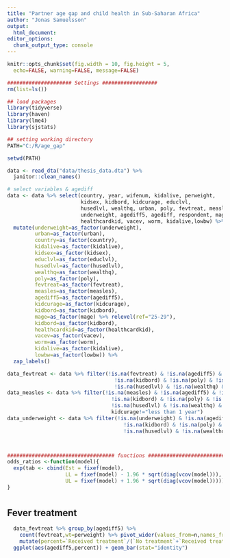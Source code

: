 ```yaml
---
title: "Partner age gap and child health in Sub-Saharan Africa"
author: "Jonas Samuelsson"
output:
  html_document:
editor_options:
  chunk_output_type: console
---
```


```r
knitr::opts_chunk$set(fig.width = 10, fig.height = 5,
  echo=FALSE, warning=FALSE, message=FALSE)

##################### Settings ##################
rm(list=ls())

## load packages
library(tidyverse)
library(haven)
library(lme4)
library(sjstats)

## setting working directory   
PATH="C:/R/age_gap"

setwd(PATH)

data <- read_dta("data/thesis_data.dta") %>% 
  janitor::clean_names()

# select variables & agediff
data <- data %>% select(country, year, wifenum, kidalive, perweight,
                        kidsex, kidbord, kidcurage, educlvl,
                        husedlvl, wealthq, urban, poly, fevtreat, measles, 
                        underweight, agediff5, agediff, respondent, mage,
                        healthcardkid, vacev, worm, kidalive,lowbw) %>% 
  mutate(underweight=as_factor(underweight),
         urban=as_factor(urban),
         country=as_factor(country),
         kidalive=as_factor(kidalive),
         kidsex=as_factor(kidsex),
         educlvl=as_factor(educlvl),
         husedlvl=as_factor(husedlvl),
         wealthq=as_factor(wealthq),
         poly=as_factor(poly),
         fevtreat=as_factor(fevtreat),
         measles=as_factor(measles),
         agediff5=as_factor(agediff5),
         kidcurage=as_factor(kidcurage),
         kidbord=as_factor(kidbord),
         mage=as_factor(mage) %>% relevel(ref="25-29"),
         kidbord=as_factor(kidbord),
         healthcardkid=as_factor(healthcardkid),
         vacev=as_factor(vacev),
         worm=as_factor(worm),
         kidalive=as_factor(kidalive),
         lowbw=as_factor(lowbw)) %>% 
  zap_labels()

data_fevtreat <- data %>% filter(!is.na(fevtreat) & !is.na(agediff5) & !is.na(kidsex) & !is.na(kidcurage) &
                                   !is.na(kidbord) & !is.na(poly) & !is.na(mage) & !is.na(educlvl) &
                                   !is.na(husedlvl) & !is.na(wealthq) & !is.na(urban) & !is.na(kidcurage))
data_measles <- data %>% filter(!is.na(measles) & !is.na(agediff5) & !is.na(kidsex) & !is.na(kidcurage) &
                                  !is.na(kidbord) & !is.na(poly) & !is.na(mage) & !is.na(educlvl) &
                                  !is.na(husedlvl) & !is.na(wealthq) & !is.na(urban) & !is.na(kidcurage) &
                                  kidcurage!="less than 1 year")
data_underweight <- data %>% filter(!is.na(underweight) & !is.na(agediff5) & !is.na(kidsex) & !is.na(kidcurage) &
                                      !is.na(kidbord) & !is.na(poly) & !is.na(mage) & !is.na(educlvl) &
                                      !is.na(husedlvl) & !is.na(wealthq) & !is.na(urban) & !is.na(kidcurage))



################################### functions #################################
odds_ratios <-function(model){
  exp(tab <- cbind(Est = fixef(model), 
                   LL = fixef(model) - 1.96 * sqrt(diag(vcov(model))), 
                   UL = fixef(model) + 1.96 * sqrt(diag(vcov(model)))))
}
```

# {.tabset}

## Fever treatment
```r
  data_fevtreat %>% group_by(agediff5) %>% 
    count(fevtreat,wt=perweight) %>% pivot_wider(values_from=n,names_from=fevtreat) %>% 
    mutate(percent=`Received treatment`/(`No treatment`+`Received treatment`)*100) %>% 
  ggplot(aes(agediff5,percent)) + geom_bar(stat="identity")

```

